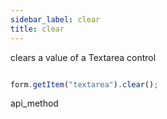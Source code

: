 ```yaml
---
sidebar_label: clear
title: clear
---
```



          


<Short>
 clears a value of a Textarea control






</Short>


~~~js

form.getItem("textarea").clear();


~~~
 api_method

<Descr>





</Descr>

